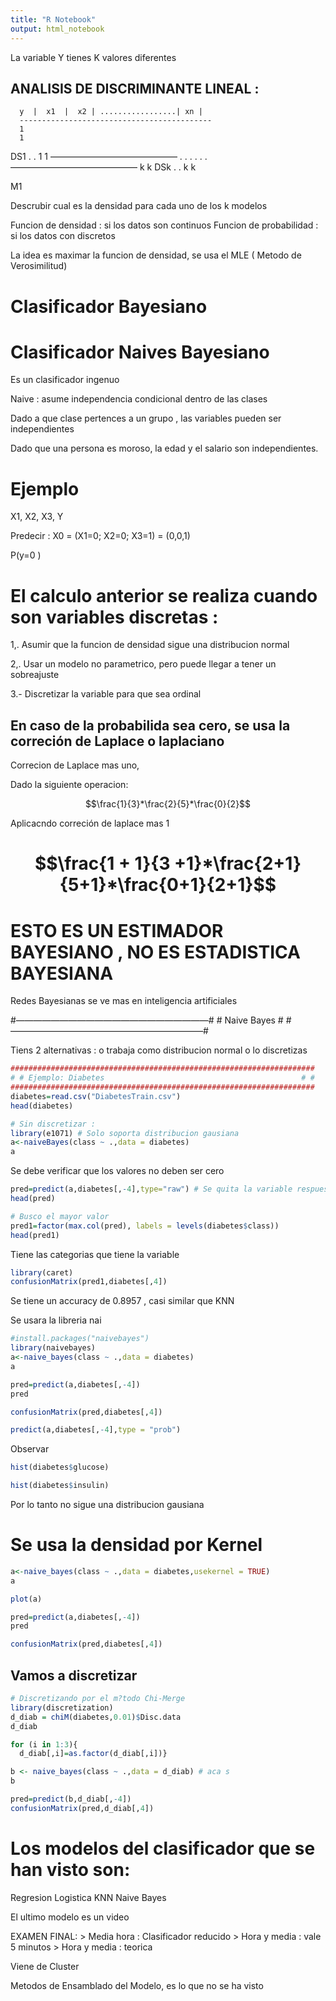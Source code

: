 ```yaml
---
title: "R Notebook"
output: html_notebook
---
```


La variable Y tienes K valores diferentes


ANALISIS DE DISCRIMINANTE LINEAL :
----------------------------------

      y  |  x1  |  x2 | .................| xn |
      -------------------------------------------
      1
      1
DS1   .
      .
      1
      1
      --------------------------------------------
      .
      .
      .
      .
      .
      .
      --------------------------------------------
      k
      k
DSk   .
      .
      k
      k


M1 


Descrubir cual es la densidad para cada uno de los k modelos

Funcion de densidad : si los datos son continuos
Funcion de probabilidad : si los datos con discretos

La idea es maximar la funcion de densidad, se usa el MLE ( Metodo de Verosimilitud)

Clasificador Bayesiano
======================



Clasificador Naives Bayesiano
=============================

Es un clasificador ingenuo

Naive : asume independencia condicional dentro de las clases

Dado a que clase pertences a un grupo , las variables pueden ser independientes

Dado que una persona es moroso, la edad y el salario son independientes.


Ejemplo
=======


X1, X2, X3, Y



Predecir : X0 = (X1=0; X2=0; X3=1) = (0,0,1)

P(y=0 )



El calculo anterior se realiza cuando son variables discretas :
==============================================================

1,. Asumir que la funcion de densidad sigue una distribucion normal

2,. Usar un modelo no parametrico, pero puede llegar a tener un sobreajuste

3.- Discretizar la variable para que sea ordinal


En caso de la probabilida sea cero, se usa la correción de Laplace o laplaciano
-----------------------------------

Correcion de Laplace mas uno, 

Dado la siguiente operacion:

$$\frac{1}{3}*\frac{2}{5}*\frac{0}{2}$$

Aplicacndo correción de laplace mas 1

$$\frac{1 + 1}{3 +1}*\frac{2+1}{5+1}*\frac{0+1}{2+1}$$
============================================================
ESTO ES UN ESTIMADOR BAYESIANO , NO ES ESTADISTICA BAYESIANA
============================================================
Redes Bayesianas se ve mas en inteligencia artificiales

#------------------------------------------------------------------#
#   Naive Bayes                                                    #
#------------------------------------------------------------------#

Tiens 2 alternativas : o trabaja como distribucion normal o lo discretizas

```r

####################################################################
# # Ejemplo: Diabetes                                            # #
####################################################################
diabetes=read.csv("DiabetesTrain.csv")
head(diabetes)

# Sin discretizar : 
library(e1071) # Solo soporta distribucion gausiana
a<-naiveBayes(class ~ .,data = diabetes)
a
```
Se debe verificar que los valores no deben ser cero
```r
pred=predict(a,diabetes[,-4],type="raw") # Se quita la variable respuesta
head(pred)
```

```r
# Busco el mayor valor
pred1=factor(max.col(pred), labels = levels(diabetes$class))
head(pred1)
```
Tiene las categorias que tiene la variable

```r
library(caret)
confusionMatrix(pred1,diabetes[,4])

```
Se tiene un accuracy de 0.8957 , casi similar que KNN

Se usara la libreria nai

```r
#install.packages("naivebayes")
library(naivebayes)
a<-naive_bayes(class ~ .,data = diabetes)
a
```
```r
pred=predict(a,diabetes[,-4])
pred
```

```r
confusionMatrix(pred,diabetes[,4])
```
```r
predict(a,diabetes[,-4],type = "prob")
```
Observar
```r
hist(diabetes$glucose)
```

```r
hist(diabetes$insulin)
```
Por lo tanto no sigue una distribucion gausiana

# Se usa la densidad por Kernel
```r
a<-naive_bayes(class ~ .,data = diabetes,usekernel = TRUE)
a
```
```r
plot(a)
```

```r
pred=predict(a,diabetes[,-4])
pred
```

```r
confusionMatrix(pred,diabetes[,4])

```

## Vamos a discretizar

```r
# Discretizando por el m?todo Chi-Merge
library(discretization)
d_diab = chiM(diabetes,0.01)$Disc.data
d_diab
```

```r
for (i in 1:3){
  d_diab[,i]=as.factor(d_diab[,i])}

b <- naive_bayes(class ~ .,data = d_diab) # aca s
b
```

```r
pred=predict(b,d_diab[,-4])
confusionMatrix(pred,d_diab[,4])
```

Los modelos del clasificador que se han visto son:
==================================================
Regresion Logistica
KNN
Naive Bayes

El ultimo modelo es un video 

EXAMEN FINAL:
  > Media hora : Clasificador reducido 
  > Hora y media : vale 5 minutos
  > Hora y media : teorica 
  
Viene de Cluster


  
  
  


Metodos de Ensamblado del Modelo, es lo que no se ha visto








